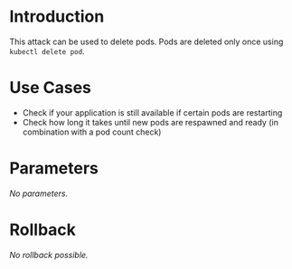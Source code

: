 # Introduction

This attack can be used to delete pods. Pods are deleted only once using `kubectl delete pod`.

# Use Cases

 - Check if your application is still available if certain pods are restarting
 - Check how long it takes until new pods are respawned and ready (in combination with a pod count check)

# Parameters

*No parameters.*

# Rollback

*No rollback possible.*
